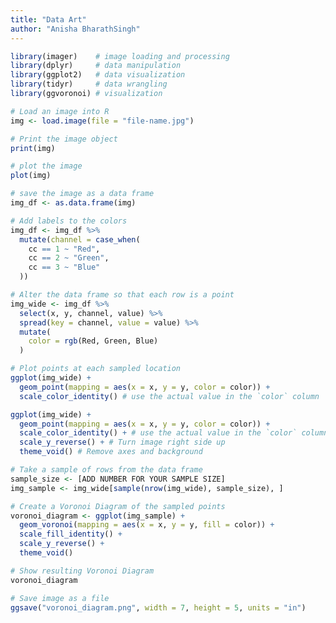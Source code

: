 ```yaml
---
title: "Data Art"
author: "Anisha BharathSingh"
---
```


```r
library(imager)    # image loading and processing
library(dplyr)     # data manipulation
library(ggplot2)   # data visualization
library(tidyr)     # data wrangling
library(ggvoronoi) # visualization
```

```r
# Load an image into R
img <- load.image(file = "file-name.jpg")

# Print the image object 
print(img)
```

```r
# plot the image
plot(img)
```

```r
# save the image as a data frame
img_df <- as.data.frame(img)

```

```r
# Add labels to the colors
img_df <- img_df %>% 
  mutate(channel = case_when(
    cc == 1 ~ "Red",
    cc == 2 ~ "Green", 
    cc == 3 ~ "Blue"
  ))

# Alter the data frame so that each row is a point
img_wide <- img_df %>%
  select(x, y, channel, value) %>%
  spread(key = channel, value = value) %>%
  mutate(
    color = rgb(Red, Green, Blue)
  )

```

```r
# Plot points at each sampled location
ggplot(img_wide) +
  geom_point(mapping = aes(x = x, y = y, color = color)) +
  scale_color_identity() # use the actual value in the `color` column

```

```r
ggplot(img_wide) +
  geom_point(mapping = aes(x = x, y = y, color = color)) +
  scale_color_identity() + # use the actual value in the `color` column
  scale_y_reverse() + # Turn image right side up
  theme_void() # Remove axes and background

```

```r
# Take a sample of rows from the data frame
sample_size <- [ADD NUMBER FOR YOUR SAMPLE SIZE]
img_sample <- img_wide[sample(nrow(img_wide), sample_size), ]

```

```r
# Create a Voronoi Diagram of the sampled points
voronoi_diagram <- ggplot(img_sample) +
  geom_voronoi(mapping = aes(x = x, y = y, fill = color)) +
  scale_fill_identity() +
  scale_y_reverse() +
  theme_void()

# Show resulting Voronoi Diagram
voronoi_diagram
```

```r
# Save image as a file
ggsave("voronoi_diagram.png", width = 7, height = 5, units = "in")
```

